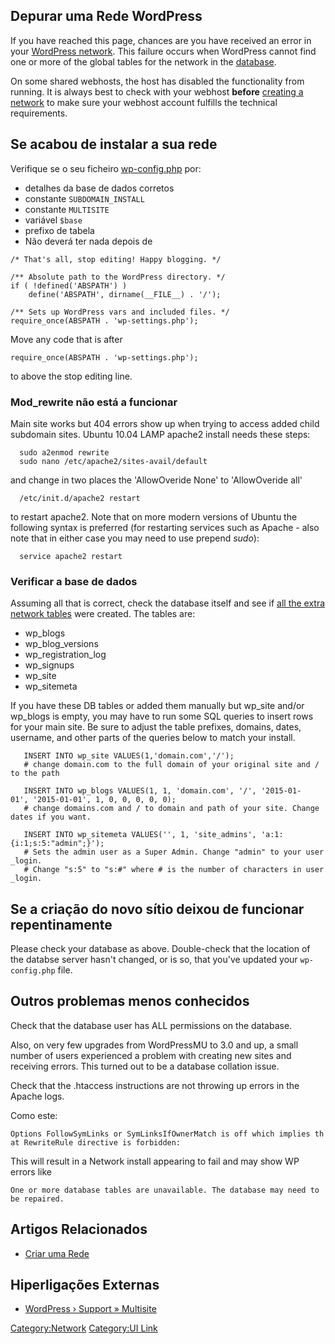 {{Languages|
{{en|Debugging a WordPress Network}}
{{hr|Pronalaženje Grešaka WordPress Mreže}}
{{ja|Debugging a WordPress Network}}
{{pt-br|Depurando uma Rede WordPress}}
{{pt|Depurar Uma Rede WordPress}}
{{zh-cn|调试 WordPress 站点网络}}
}}

== Depurar uma Rede WordPress ==

If you have reached this page, chances are you have received an error in your [[Glossary#Network|WordPress network]]. This failure occurs when WordPress cannot find one or more of the global tables for the network in the [[Database Description|database]].

On some shared webhosts, the host has disabled the functionality from running. It is always best to check with your webhost '''before''' [[Create A Network|creating a network]] to make sure your webhost account fulfills the technical requirements.

== Se acabou de instalar a sua rede == 

Verifique se o seu ficheiro [[Editing wp-config.php|wp-config.php]] por:
* detalhes da base de dados corretos
* constante <code>SUBDOMAIN_INSTALL</code>
* constante <code>MULTISITE</code>
* variável <code>$base</code>
* prefixo de tabela
* Não deverá ter nada depois de

<pre>
/* That's all, stop editing! Happy blogging. */

/** Absolute path to the WordPress directory. */
if ( !defined('ABSPATH') )
	define('ABSPATH', dirname(__FILE__) . '/');

/** Sets up WordPress vars and included files. */
require_once(ABSPATH . 'wp-settings.php');
</pre>

Move any code that is after <pre>require_once(ABSPATH . 'wp-settings.php');</pre> to above the stop editing line.



=== Mod_rewrite não está a funcionar ===

Main site works but 404 errors show up when trying to access added child subdomain sites.
Ubuntu 10.04 LAMP apache2 install needs these steps:
   sudo a2enmod rewrite
   sudo nano /etc/apache2/sites-avail/default
and change in two places the 'AllowOveride None' to 'AllowOveride all'
   /etc/init.d/apache2 restart
to restart apache2. Note that on more modern versions of Ubuntu the following syntax is preferred (for restarting services such as Apache - also note that in either case you may need to use prepend ''sudo''):
   service apache2 restart

=== Verificar a base de dados ===

Assuming all that is correct, check the database itself and see if [[Database Description#Multisite Table Overview|all the extra network tables]] were created. The tables are:

*wp_blogs 
*wp_blog_versions
*wp_registration_log 
*wp_signups  
*wp_site 
*wp_sitemeta

If you have these DB tables or added them manually but wp_site and/or wp_blogs is empty, you may have to run some SQL queries to insert rows for your main site. Be sure to adjust the table prefixes, domains, dates, username, and other parts of the queries below to match your install.

    INSERT INTO wp_site VALUES(1,'domain.com','/'); 
    # change domain.com to the full domain of your original site and / to the path
    
    INSERT INTO wp_blogs VALUES(1, 1, 'domain.com', '/', '2015-01-01', '2015-01-01', 1, 0, 0, 0, 0, 0);
    # change domains.com and / to domain and path of your site. Change dates if you want.
    
    INSERT INTO wp_sitemeta VALUES('', 1, 'site_admins', 'a:1:{i:1;s:5:"admin";}');
    # Sets the admin user as a Super Admin. Change "admin" to your user_login. 
    # Change "s:5" to "s:#" where # is the number of characters in user_login.

== Se a criação do novo sítio deixou de funcionar repentinamente ==

Please check your database as above. Double-check that the location of the databse server hasn't changed, or is so, that you've updated your <code>wp-config.php</code> file.

== Outros problemas menos conhecidos == 

Check that the database user has ALL permissions on the database.

Also, on very few upgrades from WordPressMU to 3.0 and up, a small number of users experienced a problem with creating new sites and receiving errors. This turned out to be a database collation issue.

Check that the .htaccess instructions are not throwing up errors in the Apache logs.

Como este: 

 Options FollowSymLinks or SymLinksIfOwnerMatch is off which implies that RewriteRule directive is forbidden:

This will result in a Network install appearing to fail and may show WP errors like

 One or more database tables are unavailable. The database may need to be repaired.

== Artigos Relacionados==
* [http://codex.wordpress.org/pt:Criar_uma_Rede Criar uma Rede]

== Hiperligações Externas ==
* [http://wordpress.org/support/forum/multisite WordPress › Support » Multisite]

[[Category:Network]]
[[Category:UI Link]]